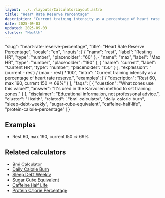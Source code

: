 ```yaml
---
layout: ../../layouts/CalculatorLayout.astro
title: "Heart Rate Reserve Percentage"
description: "Current training intensity as a percentage of heart rate reserve."
date: 2025-09-03
updated: 2025-09-03
cluster: "Health"
---
```


  "slug": "heart-rate-reserve-percentage",
  "title": "Heart Rate Reserve Percentage",
  "locale": "en",
  "inputs": [
    {
      "name": "rest",
      "label": "Resting HR",
      "type": "number",
      "placeholder": "60"
    },
    {
      "name": "max",
      "label": "Max HR",
      "type": "number",
      "placeholder": "190"
    },
    {
      "name": "current",
      "label": "Current HR",
      "type": "number",
      "placeholder": "150"
    }
  ],
  "expression": "(current - rest) / (max - rest) * 100",
  "intro": "Current training intensity as a percentage of heart rate reserve.",
  "examples": [
    {
      "description": "Rest 60, max 190, current 150 ⇒ 69%"
    }
  ],
  "faqs": [
    {
      "question": "What zones use this value?",
      "answer": "It's used in the Karvonen method to set training zones."
    }
  ],
  "disclaimer": "Educational information, not professional advice.",
  "cluster": "Health",
  "related": [
    "bmi-calculator",
    "daily-calorie-burn",
    "sleep-debt-weekly",
    "sugar-cube-equivalent",
    "caffeine-half-life",
    "protein-calorie-percentage"
  ]
}

<Calculator schema={schema} />

## Examples

- Rest 60, max 190, current 150 ⇒ 69%

## Related calculators

- [Bmi Calculator](/calculators/bmi-calculator/)
- [Daily Calorie Burn](/calculators/daily-calorie-burn/)
- [Sleep Debt Weekly](/calculators/sleep-debt-weekly/)
- [Sugar Cube Equivalent](/calculators/sugar-cube-equivalent/)
- [Caffeine Half Life](/calculators/caffeine-half-life/)
- [Protein Calorie Percentage](/calculators/protein-calorie-percentage/)

